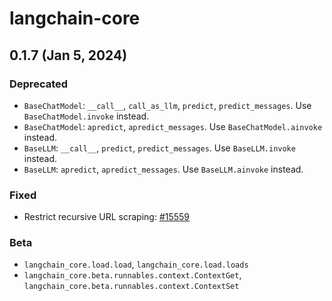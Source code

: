 # langchain-core

## 0.1.7 (Jan 5, 2024)

### Deprecated

- `BaseChatModel`: `__call__`, `call_as_llm`, `predict`, `predict_messages`. Use `BaseChatModel.invoke` instead.
- `BaseChatModel`: `apredict`, `apredict_messages`. Use `BaseChatModel.ainvoke` instead.
- `BaseLLM`: `__call__`, `predict`, `predict_messages`. Use `BaseLLM.invoke` instead.
- `BaseLLM`: `apredict`, `apredict_messages`. Use `BaseLLM.ainvoke` instead.

### Fixed

- Restrict recursive URL scraping: [#15559](https://github.com/langchain-ai/langchain/pull/15559)

### Beta

- `langchain_core.load.load`, `langchain_core.load.loads`
- `langchain_core.beta.runnables.context.ContextGet`, `langchain_core.beta.runnables.context.ContextSet`
